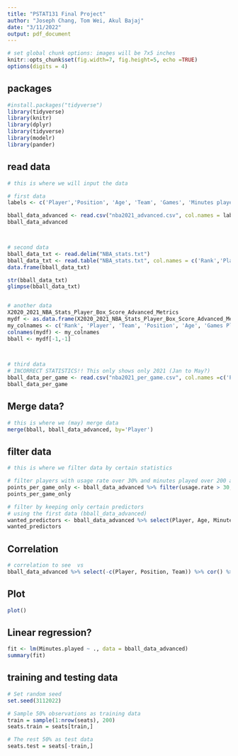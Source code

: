 ```yaml
---
title: "PSTAT131 Final Project"
author: "Joseph Chang, Tom Wei, Akul Bajaj"
date: "3/11/2022"
output: pdf_document
---
```


```r
# set global chunk options: images will be 7x5 inches
knitr::opts_chunk$set(fig.width=7, fig.height=5, echo =TRUE)
options(digits = 4)
```

## packages

```r
#install.packages("tidyverse")
library(tidyverse)
library(knitr)
library(dplyr)
library(tidyverse)
library(modelr)
library(pander)
```

## read data
```r
# this is where we will input the data 

# first data 
labels <- c('Player','Position', 'Age', 'Team', 'Games', 'Minutes played', 'Player Efficiency Rating', 'true shooting percentage', '3-point attempt rate', 'free-throw attempt rate', 'offensive rebound percentage', 'defensive rebound percentage', 'total rebound percentage', 'assist percentage', 'steal percentage', 'block percentage', 'turnover percentage', 'usage rate', 'offensive win shares', 'defensive win shares', 'win shares','win shares per 48 minutes', 'Offensive Box Plus/Minus', 'Defensive Box Plus/Minus','Box Plus/Minus','Value Over Replacement')

bball_data_advanced <- read.csv("nba2021_advanced.csv", col.names = labels, na= "XXX")
bball_data_advanced



# second data
bball_data_txt <- read.delim("NBA_stats.txt")
bball_data_txt <- read.table("NBA_stats.txt", col.names = c('Rank','Player','Position','Age','Team', 'Games','Games Started', 'Minutes Played', 'field goals', 'field goal attempted', 'field goal percentage', '3-point field goals', '3-point field goals attempted', '3-point percentage', '2-field goals', '2-point field goals attempted', '2-point percentage', 'effective field goal percentage', 'free throws', 'free throws attempted', 'free throw percentage', 'offensive rebounds', 'defensive rebounds','total rebounds', 'assists', 'steals','blocks','turnovers','fouls','Points per game'), na = "XXX")
data.frame(bball_data_txt)

str(bball_data_txt)
glimpse(bball_data_txt)


# another data
X2020_2021_NBA_Stats_Player_Box_Score_Advanced_Metrics
mydf <- as.data.frame(X2020_2021_NBA_Stats_Player_Box_Score_Advanced_Metrics)
my_colnames <- c('Rank', 'Player', 'Team', 'Position', 'Age', 'Games Played', 'MPG', 'Minutes%', 'Usage Rate' , 'Turnover rate', 'free throws attempted', 'free throw percentage', '2-point field goals attempted', '2-point percentage', '3-point field goals attempted', 'three-point percentage', 'effective shooting percentage' , 'True shooting percentage', 'PPG', 'RPG', 'Total rebound percentage', 'APG', 'Assist percentage', 'SPG' ,'BPG', 'TPG', 'Versatility Index', 'Offensive Rating' , 'Defensive rating')
colnames(mydf) <- my_colnames
bball <- mydf[-1,-1]
  


# third data
# INCORRECT STATISTICS!! This only shows only 2021 (Jan to May?)
bball_data_per_game <- read.csv("nba2021_per_game.csv", col.names =c('Player','Position', 'Age', 'Team', 'Games', 'Games Started', 'Minutes played', 'field goals', 'field goal attempted', 'field goal percentage', '3-point field goals', '3-point field goals attempted', 'three-point percentage', '2-field goals', '2-point field goals attempted', '2-point percentage', 'effective field goal percentage', 'free throws', 'free throws attempted', 'free throw percentage', 'offensive rebounds', 'defensive rebounds','total rebounds', 'assists', 'steals','blocks','turnovers' , 'fouls','points per game'), na= "XXX")
bball_data_per_game

```

## Merge data?
```r
# this is where we (may) merge data
merge(bball, bball_data_advanced, by='Player')

```

## filter data
```r
# this is where we filter data by certain statistics

# filter players with usage rate over 30% and minutes played over 200 along with other of their main statistics
points_per_game_only <- bball_data_advanced %>% filter(usage.rate > 30, Minutes.played > 200) %>% select(Player, Age, Minutes.played:true.shooting.percentage, usage.rate, win.shares:Value.Over.Replacement)
points_per_game_only

# filter by keeping only certain predictors
# using the first data (bball_data_advanced)
wanted_predictors <- bball_data_advanced %>% select(Player, Age, Minutes.played:true.shooting.percentage, usage.rate, win.shares:Value.Over.Replacement)
wanted_predictors
```

## Correlation
```r
# correlation to see  vs 
bball_data_advanced %>% select(-c(Player, Position, Team)) %>% cor() %>% round(5) %>% filter(cor()>0.9)

```
## Plot
```r
plot()
```


## Linear regression?
```r
fit <- lm(Minutes.played ~ ., data = bball_data_advanced)
summary(fit)
```


## training and testing data
```r
# Set random seed
set.seed(3112022)

# Sample 50% observations as training data
train = sample(1:nrow(seats), 200)
seats.train = seats[train,]

# The rest 50% as test data
seats.test = seats[-train,]
```









